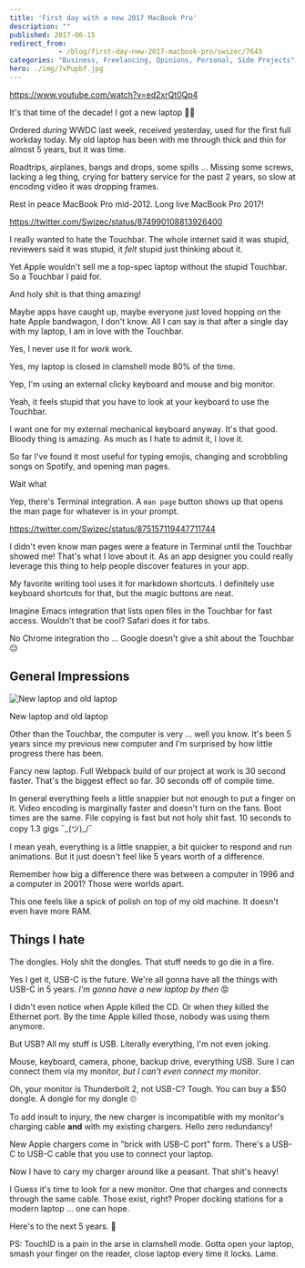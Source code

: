 ```yaml
---
title: 'First day with a new 2017 MacBook Pro'
description: ""
published: 2017-06-15
redirect_from: 
            - /blog/first-day-new-2017-macbook-pro/swizec/7643
categories: "Business, Freelancing, Opinions, Personal, Side Projects"
hero: ./img/7vPupbf.jpg
---
```

https://www.youtube.com/watch?v=ed2xrQt0Qp4

It&#x27;s that time of the decade! I got a new laptop 🤘🏼

Ordered _during_ WWDC last week, received yesterday, used for the first full workday today. My old laptop has been with me through thick and thin for almost 5 years, but it was time.

Roadtrips, airplanes, bangs and drops, some spills ... Missing some screws, lacking a leg thing, crying for battery service for the past 2 years, so slow at encoding video it was dropping frames.

Rest in peace MacBook Pro mid-2012. Long live MacBook Pro 2017!

https://twitter.com/Swizec/status/874990108813926400

I really wanted to hate the Touchbar. The whole internet said it was stupid, reviewers said it was stupid, it _felt_ stupid just thinking about it.

Yet Apple wouldn&#x27;t sell me a top-spec laptop without the stupid Touchbar. So a Touchbar I paid for.

And holy shit is that thing amazing!

Maybe apps have caught up, maybe everyone just loved hopping on the hate Apple bandwagon, I don&#x27;t know. All I can say is that after a single day with my laptop, I am in love with the Touchbar.

Yes, I never use it for _work_ work.

Yes, my laptop is closed in clamshell mode 80% of the time.

Yep, I&#x27;m using an external clicky keyboard and mouse and big monitor.

Yeah, it feels stupid that you have to look at your keyboard to use the Touchbar.

I want one for my external mechanical keyboard anyway. It&#x27;s that good. Bloody thing is amazing. As much as I hate to admit it, I love it.

So far I&#x27;ve found it most useful for typing emojis, changing and scrobbling songs on Spotify, and opening man pages.

Wait what

Yep, there&#x27;s Terminal integration. A `man page` button shows up that opens the man page for whatever is in your prompt.

https://twitter.com/Swizec/status/875157119447711744

I didn&#x27;t even know man pages were a feature in Terminal until the Touchbar showed me! That&#x27;s what I love about it. As an app designer you could really leverage this thing to help people discover features in your app.

My favorite writing tool uses it for markdown shortcuts. I definitely use keyboard shortcuts for that, but the magic buttons are neat.

Imagine Emacs integration that lists open files in the Touchbar for fast access. Wouldn&#x27;t that be cool? Safari does it for tabs.

No Chrome integration tho ... Google doesn&#x27;t give a shit about the Touchbar 😔

## General Impressions

![New laptop and old laptop](./img/7vPupbf.jpg)

New laptop and old laptop

Other than the Touchbar, the computer is very ... well you know. It&#x27;s been 5 years since my previous new computer and I&#x27;m surprised by how little progress there has been.

Fancy new laptop. Full Webpack build of our project at work is 30 second faster. That&#x27;s the biggest effect so far. 30 seconds off of compile time.

In general everything feels a little snappier but not enough to put a finger on it. Video encoding is marginally faster and doesn&#x27;t turn on the fans. Boot times are the same. File copying is fast but not holy shit fast. 10 seconds to copy 1.3 gigs ¯\_(ツ)\_/¯

I mean yeah, everything is a little snappier, a bit quicker to respond and run animations. But it just doesn&#x27;t feel like 5 years worth of a difference.

Remember how big a difference there was between a computer in 1996 and a computer in 2001? Those were worlds apart.

This one feels like a spick of polish on top of my old machine. It doesn&#x27;t even have more RAM.

## Things I hate

The dongles. Holy shit the dongles. That stuff needs to go die in a fire.

Yes I get it, USB-C is the future. We&#x27;re all gonna have all the things with USB-C in 5 years. _I&#x27;m gonna have a new laptop by then_ 😡

I didn&#x27;t even notice when Apple killed the CD. Or when they killed the Ethernet port. By the time Apple killed those, nobody was using them anymore.

But USB? All my stuff is USB. Literally everything, I&#x27;m not even joking.

Mouse, keyboard, camera, phone, backup drive, everything USB. Sure I can connect them via my monitor, _but I can&#x27;t even connect my monitor_.

Oh, your monitor is Thunderbolt 2, not USB-C? Tough. You can buy a \$50 dongle. A dongle for my dongle 🙄

To add insult to injury, the new charger is incompatible with my monitor&#x27;s charging cable **and** with my existing chargers. Hello zero redundancy!

New Apple chargers come in &quot;brick with USB-C port&quot; form. There&#x27;s a USB-C to USB-C cable that you use to connect your laptop.

Now I have to cary my charger around like a peasant. That shit&#x27;s heavy!

I Guess it&#x27;s time to look for a new monitor. One that charges and connects through the same cable. Those exist, right? Proper docking stations for a modern laptop ... one can hope.

Here&#x27;s to the next 5 years. 🍻

PS: TouchID is a pain in the arse in clamshell mode. Gotta open your laptop, smash your finger on the reader, close laptop every time it locks. Lame.
